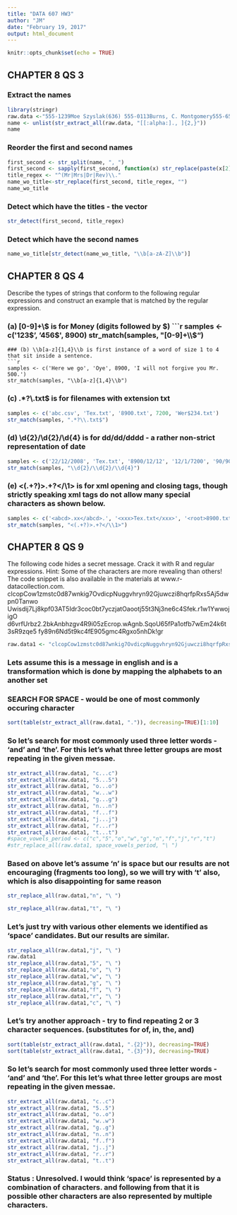 ```yaml
---
title: "DATA 607 HW3"
author: "JM"
date: "February 19, 2017"
output: html_document
---
```


```r
knitr::opts_chunk$set(echo = TRUE)
```

## CHAPTER 8 QS 3
### Extract the names
```r
library(stringr)
raw.data <-"555-1239Moe Szyslak(636) 555-0113Burns, C. Montgomery555-6542Rev. Timothy Lovejoy555 8904Ned Flanders636-555-3226Simpson, Homer5553642Dr. Julius Hibbert"
name <- unlist(str_extract_all(raw.data, "[[:alpha:]., ]{2,}"))
name
```
### Reorder the first and second names 
```r
first_second <- str_split(name, ", ")
first_second <- sapply(first_second, function(x) str_replace(paste(x[2], x[1]),"^NA ",""))
title_regex <- "^(Mr|Mrs|Dr|Rev)\\."
name_wo_title<-str_replace(first_second, title_regex, "")
name_wo_title
```
### Detect which have the titles - the vector
```r
str_detect(first_second, title_regex)
```
### Detect which have the second names
```r
name_wo_title[str_detect(name_wo_title, "\\b[a-zA-Z]\\b")]
```


## CHAPTER 8 QS 4
Describe the types of strings that conform to the following regular expressions and
construct an example that is matched by the regular expression.

### (a) [0-9]+\\$ is for Money (digits followed by $)
```r
samples <- c('123$', '456$', 8900)
str_match(samples, "[0-9]+\\$")
```
### (b) \\b[a-z]{1,4}\\b is first instance of a word of size 1 to 4 that sit inside a sentence.
```r
samples <- c('Here we go', 'Oye', 8900, 'I will not forgive you Mr. 500.')
str_match(samples, "\\b[a-z]{1,4}\\b")
```
### (c) .*?\\.txt$ is for filenames with extension txt
```r
samples <- c('abc.csv', 'Tex.txt', '8900.txt', 7200, 'Wer$234.txt')
str_match(samples, ".*?\\.txt$")
```

### (d) \\d{2}/\\d{2}/\\d{4} is for dd/dd/dddd - a rather non-strict representation of date
```r
samples <- c('22/12/2008', 'Tex.txt', '8900/12/12', '12/1/7200', '90/90/9000')
str_match(samples, "\\d{2}/\\d{2}/\\d{4}")
```
### (e) <(.+?)>.+?</\\1> is for xml opening and closing tags, though strictly speaking xml tags do not allow many special characters as shown below.
```r
samples <- c('<abcd>.xx</abcd>.', '<xxx>Tex.txt</xxx>', '<root>8900.txt', 7200, '<456->Wer$234.txt</456->')
str_match(samples, "<(.+?)>.+?</\\1>")
```

## CHAPTER 8 QS 9
The following code hides a secret message. Crack it with R and regular expressions.
Hint: Some of the characters are more revealing than others! The code snippet is also
available in the materials at www.r-datacollection.com.
clcopCow1zmstc0d87wnkig7OvdicpNuggvhryn92Gjuwczi8hqrfpRxs5Aj5dwpn0Tanwo
Uwisdij7Lj8kpf03AT5Idr3coc0bt7yczjatOaootj55t3Nj3ne6c4Sfek.r1w1YwwojigO
d6vrfUrbz2.2bkAnbhzgv4R9i05zEcrop.wAgnb.SqoU65fPa1otfb7wEm24k6t3sR9zqe5
fy89n6Nd5t9kc4fE905gmc4Rgxo5nhDk!gr

```r
raw.data1 <- "clcopCow1zmstc0d87wnkig7OvdicpNuggvhryn92Gjuwczi8hqrfpRxs5Aj5dwpn0TanwoUwisdij7Lj8kpf03AT5Idr3coc0bt7yczjatOaootj55t3Nj3ne6c4Sfek.r1w1YwwojigOd6vrfUrbz2.2bkAnbhzgv4R9i05zEcrop.wAgnb.SqoU65fPa1otfb7wEm24k6t3sR9zqe5fy89n6Nd5t9kc4fE905gmc4Rgxo5nhDk!gr"

```
### Lets assume this is a message in english and is a transformation which is done by mapping the alphabets to an another set

### SEARCH FOR SPACE - would be one of most commonly occuring character
```r
sort(table(str_extract_all(raw.data1, ".")), decreasing=TRUE)[1:10]
```

### So let's search for most commonly used three letter words - 'and' and 'the'. For this let's what three letter groups are most repeating in the given messae.
```r
str_extract_all(raw.data1, "c...c")
str_extract_all(raw.data1, "5...5")
str_extract_all(raw.data1, "o...o")
str_extract_all(raw.data1, "w...w")
str_extract_all(raw.data1, "g...g")
str_extract_all(raw.data1, "n...n")
str_extract_all(raw.data1, "f...f")
str_extract_all(raw.data1, "j...j")
str_extract_all(raw.data1, "r...r")
str_extract_all(raw.data1, "t...t")
#space_vowels_period <- c("c","5","o","w","g","n","f","j","r","t")
#str_replace_all(raw.data1, space_vowels_period, "\ ")
```

### Based on above let's assume 'n' is space but our results are not encouraging (fragments too long), so we will try with 't' also, which is also disappointing for same reason
```r
str_replace_all(raw.data1,"n", "\ ")
```
```r
str_replace_all(raw.data1,"t", "\ ")
```
### Let's just try with various other elements we identified as 'space' candidates. But our results are similar.
```r
str_replace_all(raw.data1,"j", "\ ")
raw.data1
str_replace_all(raw.data1,"5", "\ ")
str_replace_all(raw.data1,"o", "\ ")
str_replace_all(raw.data1,"w", "\ ")
str_replace_all(raw.data1,"g", "\ ")
str_replace_all(raw.data1,"f", "\ ")
str_replace_all(raw.data1,"r", "\ ")
str_replace_all(raw.data1,"c", "\ ")

```
### Let's try another approach - try to find repeating 2 or 3 character sequences. (substitutes for of, in, the, and)
```r
sort(table(str_extract_all(raw.data1, ".{2}")), decreasing=TRUE)
sort(table(str_extract_all(raw.data1, ".{3}")), decreasing=TRUE)

```

### So let's search for most commonly used three letter words - 'and' and 'the'. For this let's what three letter groups are most repeating in the given messae.
```r
str_extract_all(raw.data1, "c..c")
str_extract_all(raw.data1, "5..5")
str_extract_all(raw.data1, "o..o")
str_extract_all(raw.data1, "w..w")
str_extract_all(raw.data1, "g..g")
str_extract_all(raw.data1, "n..n")
str_extract_all(raw.data1, "f..f")
str_extract_all(raw.data1, "j..j")
str_extract_all(raw.data1, "r..r")
str_extract_all(raw.data1, "t..t")
```
### Status : Unresolved. I would think 'space' is represented by a combination of characters. and following from that it is possible other characters are also represented by multiple characters.

